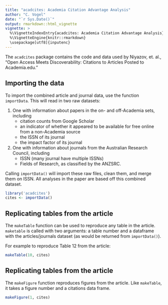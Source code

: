 ```yaml
---
title: "acadcites: Academia Citation Advantage Analysis"
author: "C. Vogel"
date: "`r Sys.Date()`"
output: rmarkdown::html_vignette
vignette: >
  %\VignetteIndexEntry{acadcites: Academia Citation Advantage Analysis}
  %\VignetteEngine{knitr::rmarkdown}
  \usepackage[utf8]{inputenc}
---
```


The `acadcites` package contains the code and data used by Niyazov, et. al., 
"Open Access Meets Discoverability: Citations to Articles Posted to Academia.edu."

## Importing the data

To import the combined article and journal data, use the function `importData`. 
This will read in two raw datasets: 

1. One with information about papers in the on- and off-Academia sets, including 
   - citation counts from Google Scholar
   - an indicator of whether it appeared to be available for free online from a non-Academia source
   - the ISSN of its journal
   - the impact factor of its journal
2. One with information about journals from the Australian Research Council, including
   - ISSN (many journal have multiple ISSNs)
   - Fields of Research, as classified by the ANZSRC.

Calling `importData()` will import these raw files, clean them, and merge them
on ISSN. All analyses in the paper are based off this combined dataset.

```r
library('acadcites')
cites <- importData()
```

## Replicating tables from the article
The `makeTable` function can be used to reproduce any table in the article. `maketable` is called with two arguments: a table number and a dataframe with the articles/journals dataset (as would be returned from `importData()`).

For example to reproduce Table 12 from the article:

```r
makeTable(10, cites)
```


## Replicating tables from the article
The `makeFigure` function reproduces figures from the article. Like `makeTable`, 
it takes a figure number and a citations data frame.

```r
makeFigure(1, cites)
```

